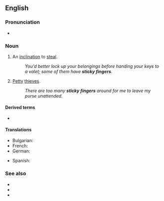 ==English==

===Pronunciation===
* {{audio|en|En-au-sticky fingers.ogg|Audio (AU)}}

===Noun===
{{en-plural noun}}

# {{lb|en|idiomatic}} An [[inclination]] to [[steal]].
#: ''You'd better lock up your belongings before handing your keys to a valet; some of them have '''sticky fingers'''''.
# {{lb|en|idiomatic}} [[petty|Petty]] [[thief|thieves]].
#: ''There are too many '''sticky fingers''' around for me to leave my purse unattended.''

====Derived terms====
* {{l|en|sticky-fingered}}

====Translations====
{{trans-top|petty thief}}
* Bulgarian: {{t|bg|джебчия|m}}
* French: {{t+|fr|chapardeur|m}}
* German: {{t+|de|Langfinger|m}}
{{trans-mid}}
* Spanish: {{t+|es|amigo de lo ajeno}}
{{trans-bottom}}

===See also===
* {{l|en|five-finger discount}}
* {{l|en|long arms}}
* {{l|en|pilfery}}